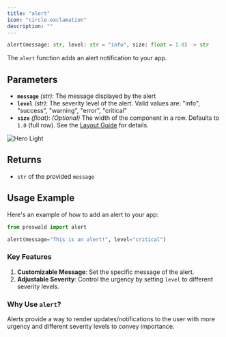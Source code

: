 ```yaml
---
title: "alert"
icon: "circle-exclamation"
description: ""
---
```


```python
alert(message: str, level: str = "info", size: float = 1.0) -> str
```

The `alert` function adds an alert notification to your app.

## Parameters

- **`message`** _(str)_: The message displayed by the alert
- **`level`** _(str)_: The severity level of the alert. Valid values are: "info", "success", "warning", "error", "critical"
- **`size`** _(float)_: _(Optional)_ The width of the component in a row. Defaults to `1.0` (full row). See the [Layout Guide](/layout/guide) for details.

<Frame>
<img
  className="block dark:hidden"
  src="../images/alert.png"
  alt="Hero Light"
/>
</Frame>

## Returns

- `str` of the provided `message`

## Usage Example

Here's an example of how to add an alert to your app:

```python
from preswald import alert

alert(message="This is an alert!", level="critical")
```

### Key Features

1. **Customizable Message**: Set the specific message of the alert.
2. **Adjustable Severity**: Control the urgency by setting `level` to different severity levels.

### Why Use `alert`?

Alerts provide a way to render updates/notifications to the user with more urgency and different severity levels to convey importance.
